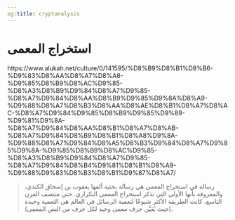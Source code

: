 ```yaml
---
og:title: cryptanalysis
---
```


# استخراج المعمى {.unnumbered}

https://www.alukah.net/culture/0/141595/%D8%B9%D8%B1%D8%B6-%D9%83%D8%AA%D8%A7%D8%A8-%D9%85%D8%B9%D8%AC%D9%85-%D8%A3%D8%B9%D9%84%D8%A7%D9%85-%D8%A7%D9%84%D8%AA%D8%B9%D9%85%D9%8A%D8%A9-%D9%88%D8%A7%D8%B3%D8%AA%D8%AE%D8%B1%D8%A7%D8%AC-%D8%A7%D9%84%D9%85%D8%B9%D9%85%D9%89-%D9%81%D9%8A-%D8%A7%D9%84%D8%AA%D8%B1%D8%A7%D8%AB-%D8%A7%D9%84%D8%B9%D8%B1%D8%A8%D9%8A-%D9%88%D8%A7%D9%84%D8%A5%D8%B3%D9%84%D8%A7%D9%85%D9%8A-%D9%85%D8%B9%D8%AC%D9%85-%D8%A3%D8%B9%D9%84%D8%A7%D9%85-%D8%A7%D9%84%D8%B4%D9%81%D8%B1%D8%A9-%D9%88%D9%83%D8%B3%D8%B1%D9%87%D8%A7/

> رسالة في استخراج المعمى هي رسالة بحثية ألفها يعقوب بن إسحاق الكندي، والمعروفة بأنها الأولى التي تذكر استخراج المعمى التكراري. حتى منتصف القرن التاسع، كانت الطريقة الأكثر شيوعًا لتعمية الرسائل في العالم هي التعمية وحيدة (حيث يُعَيَّن حرف معمى وحيد لكل حرف من النص المعمى).
